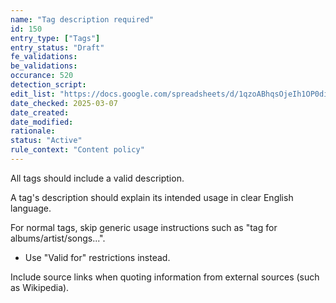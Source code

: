 ```yaml
---
name: "Tag description required"
id: 150
entry_type: ["Tags"]
entry_status: "Draft"
fe_validations:
be_validations:
occurance: 520
detection_script:
edit_list: "https://docs.google.com/spreadsheets/d/1qzoABhqsOjeIh1OP0diQVcH_Zy3xHWa060ygORDsByE"
date_checked: 2025-03-07
date_created:
date_modified:
rationale:
status: "Active"
rule_context: "Content policy"
---
```

All tags should include a valid description.

A tag's description should explain its intended usage in clear English language. 

For normal tags, skip generic usage instructions such as "tag for albums/artist/songs...". 

- Use "Valid for" restrictions instead.

Include source links when quoting information from external sources (such as Wikipedia).